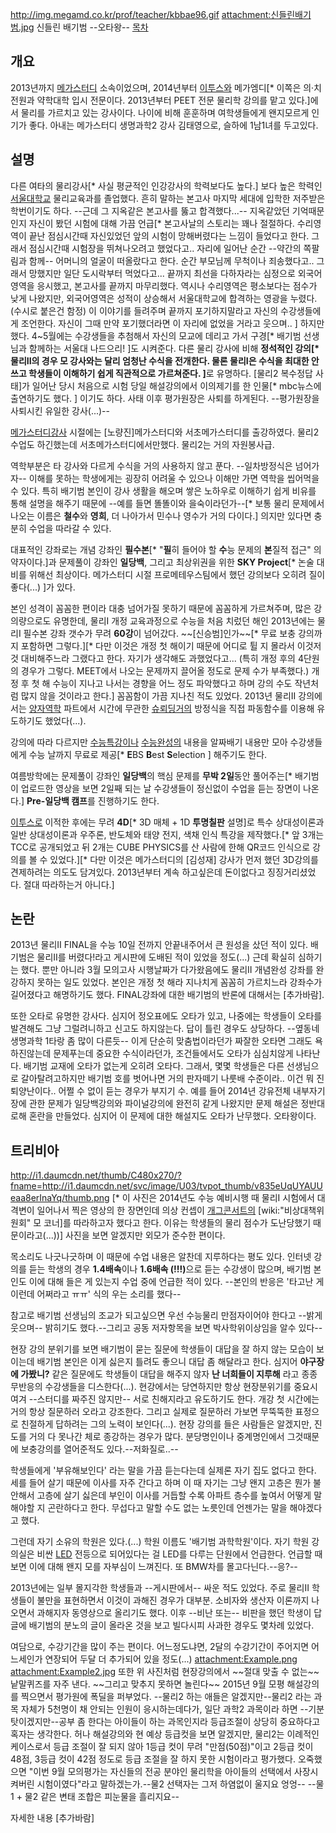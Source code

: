 http://img.megamd.co.kr/prof/teacher/kbbae96.gif
attachment:신들린배기범.jpg
신들린 배기범
--오타왕--
[[목차]]
== 개요 ==
2013년까지 [[메가스터디]] 소속이었으며, 2014년부터 [[이투스]]와 메가엠디[* 이쪽은 의·치전원과 약학대학 입시 전문이다. 2013년부터 PEET 전문 물리학 강의를 맡고 있다.]에서 물리를 가르치고 있는 강사이다. 나이에 비해 훈훈하며 여학생들에게 왠지모르게 인기가 좋다.
아내는 메가스터디 생명과학2 강사 김태영으로, 슬하에 1남1녀를 두고있다.
== 설명 ==
다른 여타의 물리강사[* 사실 평균적인 인강강사의 학력보다도 높다.] 보다 높은 학력인 [[서울대학교]] 물리교육과를 졸업했다. 흔히 말하는 본고사 마지막 세대에 입학한 저주받은 학번이기도 하다. --근데 그 지옥같은 본고사를 뚫고 합격했다...--
지옥같았던 기억때문인지 자신이 봤던 시험에 대해 가끔 언급[* 본고사날의 스토리는 꽤나 절절하다. 수리영역이 끝난 점심시간때 자신있었던 앞의 시험이 망해버렸다는 느낌이 들었다고 한다. 그래서 점심시간때 시험장을 뛰쳐나오려고 했었다고.. 자리에 일어난 순간 --약간의 쪽팔림과 함께-- 어머니의 얼굴이 떠올랐다고 한다. 순간 부모님께 무척이나 죄송했다고.. 그래서 망했지만 일단 도시락부터 먹었다고... 끝까지 최선을 다하자라는 심정으로 외국어영역을 응시했고, 본고사를 끝까지 마무리했다. 역시나 수리영역은 평소보다는 점수가 낮게 나왔지만, 외국어영역은 성적이 상승해서 서울대학교에 합격하는 영광을 누렸다.(수시로 붙은건 함정) 이 이야기를 들려주며 끝까지 포기하지말라고 자신의 수강생들에게 조언한다. 자신이 그때 만약 포기했더라면 이 자리에 없었을 거라고 웃으며.. ] 하지만 했다. 4~5월에는 수강생들을 추첨해서 자신의 모교에 데리고 가서 구경[* 배기범 선생님과 함께하는 서울대 나드으리! ]도 시켜준다. 다른 물리 강사에 비해 '''정석적인 강의[* 물리II의 경우 모 강사와는 달리 엄청난 수식을 전개한다. 물론 물리I은 수식을 최대한 안쓰고 학생들이 이해하기 쉽게 직관적으로 가르쳐준다. ]'''로 유명하다. [물리2 복수정답 사태]가 일어난 당시 처음으로 시험 당일 해설강의에서 이의제기를 한 인물[* mbc뉴스에 출연하기도 했다. ] 이기도 하다. 사태 이후 평가원장은 사퇴를 하게된다. --평가원장을 사퇴시킨 유일한 강사(...)--

[[메가스터디]]강사 시절에는 [노량진]메가스터디와 서초메가스터디를 출강하였다. 물리2 수업도 하긴했는데 서초메가스터디에서만했다. 물리2는 거의 자원봉사급.

역학부분은 타 강사와 다르게 수식을 거의 사용하지 않고 푼다. --일차방정식은 넘어가자--  이해를 못하는 학생에게는 굉장히 어려울 수 있으나 이해만 가면 역학을 씹어먹을 수 있다. 특히 배기범 본인이 강사 생활을 해오며 쌓은 노하우로 이해하기 쉽게 비유를 통해 설명을 해주기 때문에 --예를 들면 똘똘이와 을숙이라던가--[* 보통 물리 문제에서 나오는 이름은 '''철수'''와 '''영희''', 더 나아가서 민수나 영수가 거의 다이다.] 의지만 있다면 충분히 수업을 따라갈 수 있다.

대표적인 강좌로는 개념 강좌인 '''필수본'''[* "'''필'''히 들어야 할 '''수'''능 문제의 '''본'''질적 접근" 의 약자이다.]과 문제풀이 강좌인 '''일당백''', 그리고 최상위권을 위한 '''SKY Project'''[* 논술 대비를 위해선 최상이다. 메가스터디 시절 프로메테우스팀에서 했던 강의보다 오히려 질이 좋다(...) ]가 있다. 


본인 성격이 꼼꼼한 편이라 대충 넘어가질 못하기 때문에 꼼꼼하게 가르쳐주며, 많은 강의량으로도 유명한데, 물리Ⅰ 개정 교육과정으로 수능을 처음 치렀던 해인 2013년에는 물리Ⅰ 필수본 강좌 갯수가 무려 '''60강'''이 넘어갔다. ~~[신승범]인가~~[* 무료 보충 강의까지 포함하면 그렇다.][* 다만 이것은 개정 첫 해이기 때문에 어디로 튈 지 몰라서 이것저것 대비해주느라 그랬다고 한다. 자기가 생각해도 과했었다고... (특히 개정 후의 4단원의 경우가 그렇다. MEET에서 나오는 문제까지 끌어올 정도로 문제 수가 부족했다.) 개정 후 첫 해 수능이 지나고 나서는 경향을 어느 정도 파악했다고 하며 강의 수도 작년처럼 많지 않을 것이라고 한다.]
꼼꼼함이 가끔 지나친 적도 있었다. 2013년 물리II 강의에서는 [[양자역학]] 파트에서 시간에 무관한 [[슈뢰딩거]]의 방정식을 직접 파동함수를 이용해 유도하기도 했었다(...).

강의에 따라 다르지만 [[수능특강]]이나 [[수능완성]]의 내용을 알짜배기 내용만 모아 수강생들에게 수능 날까지 무료로 제공[* '''E'''BS '''B'''est '''S'''election ] 해주기도 한다.

여름방학에는 문제풀이 강좌인 '''일당백'''의 핵심 문제를 '''무박 2일'''동안 풀어주는[* 배기범이 업로드한 영상을 보면 2일째 되는 날 수강생들이 정신없이 수업을 듣는 장면이 나온다.] '''Pre-일당백 캠프'''를 진행하기도 한다.

[[이투스]]로 이적한 후에는 무려 '''4D'''[* 3D 매체 + 1D '''투명칠판''' 설명]로 특수 상대성이론과 일반 상대성이론과 우주론, 반도체와 태양 전지, 색채 인식 특강을 제작했다.[* 앞 3개는 TCC로 공개되었고 뒤 2개는 CUBE PHYSICS를 산 사람에 한해 QR코드 인식으로 강의를 볼 수 있었다.][* 다만 이것은 메가스터디의 [김성재] 강사가 먼저 했던 3D강의를 견제하려는 의도도 담겨있다. 2013년부터 계속 하고싶은데 돈이없다고 징징거리셨었다. 절대 따라하는거 아니다.]
== 논란 ==
2013년 물리II FINAL을 수능 10일 전까지 안끝내주어서 큰 원성을 샀던 적이 있다.  배기범은 물리II를 버렸다!라고 게시판에 도배된 적이 있었을 정도(...) 근데 확실히 심하기는 했다. 뿐만 아니라 3월 모의고사 시행날짜가 다가왔음에도 물리II 개념완성 강좌를 완강하지 못하는 일도 있었다. 본인은 개정 첫 해라 지나치게 꼼꼼히 가르치느라 강좌수가 길어졌다고 해명하기도 했다. FINAL강좌에 대한 배기범의 반론에 대해서는 [추가바람].

또한 오타로 유명한 강사다. 심지어 정오표에도 오타가 있고, 나중에는 학생들이 오타를 발견해도 그냥 그럴려니하고 신고도 하지않는다. 답이 틀린 경우도 상당하다. --옆동네 생명과학 1타랑 좀 많이 다른듯-- 이게 단순히 맞춤법이라던가 짜잘한 오타면 그래도 욕하진않는데 문제푸는데 중요한 수식이라던가, 조건들에서도 오타가 심심치않게 나타난다. 배기범 교재에 오타가 없는게 오히려 오타다. 그래서, 몇몇 학생들은 다른 선생님으로 갈아탈려고하지만 배기범 호를 벗어나면 거의 판자떼기 나룻배 수준이라.. 이건 뭐 진퇴양난이다.. 어쩔 수 없이 듣는 경우가 부지기 수. 예를 들어 2014년 강유전체 내부자기장에 관한 문제가 일당백강의와 파이널강의에 완전히 같게 나왔지만 문제 해설은 정반대로해 혼란을 만들었다. 심지어 이 문제에 대한 해설지도 오타가 난무했다. 오타왕이다.
== 트리비아 ==
http://i1.daumcdn.net/thumb/C480x270/?fname=http://i1.daumcdn.net/svc/image/U03/tvpot_thumb/v835eUqUYAUUeaa8erInaYq/thumb.png
[* 이 사진은 2014년도 수능 예비시행 때 물리Ⅰ 시험에서 대격변이 일어나서 찍은 영상의 한 장면인데 의상 컨셉이 [[개그콘서트]]의 [wiki:"비상대책위원회" 모 코너]를 따라하고자 했다고 한다. 이유는 학생들의 물리 점수가 도난당했기 때문이라고(...))]
사진을 보면 알겠지만 외모가 준수한 편이다.

목소리도 나긋나긋하며 이 때문에 수업 내용은 알찬데 지루하다는 평도 있다. 인터넷 강의를 듣는 학생의 경우 '''1.4배속'''이나 '''1.6배속 (!!!)'''으로 듣는 수강생이 많으며, 배기범 본인도 이에 대해 들은 게 있는지 수업 중에 언급한 적이 있다. --본인의 반응은 '타고난 게 이런데 어쩌라고 ㅠㅠ' 식의 우는 소리를 했다--

참고로 배기범 선생님의 조교가 되고싶으면 우선 수능물리 만점자이어야 한다고 --밝게 웃으며-- 밝히기도 했다.--그리고 공동 저자항목을 보면 박사학위이상임을 알수 있다--

현장 강의 분위기를 보면 배기범이 묻는 질문에 학생들이 대답을 잘 하지 않는 모습이 보이는데 배기범 본인은 이게 싫은지 틀려도 좋으니 대답 좀 해달라고 한다. 심지어 '''야구장에 가봤니?''' 같은 질문에도 학생들이 대답을 해주지 않자 '''난 너희들이 지루해''' 라고 종종 무반응의 수강생들을 디스한다(...). 현강에서는 당연하지만 항상 현장분위기를 중요시 여겨 --스터디를 짜주진 않지만-- 서로 친해지라고 유도하기도 한다. 개강 첫 시간에는 거의 항상 질문하러 오라고 강조한다. 그리고 실제로 질문하러 가보면 무뚝뚝한 표정으로 친절하게 답하려는 그의 노력이 보인다(...).
현장 강의를 들은 사람들은 알겠지만, 진도를 거의 다 못나간 체로 종강하는 경우가 많다. 분당명인이나 중계명인에서 그것때문에 보충강의를 열어준적도 있다.--저화질로..--

학생들에게 '부유해보인다' 라는 말을 가끔 듣는다는데 실제론 자기 집도 없다고 한다. 세를 들어 살기 때문에 이사를 자주 간다고 하며 이 때 자기는 그냥 왠지 고층은 뭔가 불안해서 고층에 살기 싫은데 부인이 이사를 거듭할 수록 아파트 층수를 높여서 어떻게 말해야할 지 곤란하다고 한다. 무섭다고 말할 수도 없는 노릇인데 언젠가는 말을 해야겠다고 했다.

그런데 자기 소유의 학원은 있다.(...) 학원 이름도 '배기범 과학학원'이다. 자기 학원 강의실은 비싼 [[LED]] 전등으로 되어있다는 걸 LED를 다루는 단원에서 언급한다. 언급할 때 보면 이에 대해 왠지 모를 자부심이 느껴진다. 또 BMW차를 몰고다닌다.--응?--


2013년에는 일부 몰지각한 학생들과 --게시판에서-- 싸운 적도 있었다. 주로 물리II 학생들이 불만을 표현하면서 이것이 과해진 경우가 대부분. 소비자와 생산자 이론까지 나오면서 과해지자 동영상으로 올리기도 했다. 이후 --비난 또는-- 비판을 했던 학생이 답글에 배기범의 분노의 글이 올라온 것을 보고 빌다시피 사과한 경우도 몇차례 있었다.

여담으로, 수강기간을 많이 주는 편이다. 어느정도냐면, 2달의 수강기간이 주어지면 어느세인가 연장되어 두달 더 추가되어 있을 정도(...)
attachment:Example.png
attachment:Example2.jpg
또한 위 사진처럼 현장강의에서 ~~절대 맞출 수 없는~~ 낱말퀴즈를 자주 낸다. ~~그리고 맞추지 못하면 놀린다~~
2015년 9월 모평 해설강의를 찍으면서 평가원에 폭딜을 퍼부었다. --물리2 하는 애들은 알겠지만--물리2 라는 과목 자체가 5천명이 채 안되는 인원이 응시하는데다가, 일단 과학2 과목이라 하면 --기분 탓이겠지만--공부 좀 한다는 아이들이 하는 과목인지라 등급조절이 상당히 중요하다고 혹자는 생각한다. 허나 해설강의와 현 예상 등급컷을 보면 알겠지만, 물리2는 이례적인 케이스로서 등급 조절이 잘 되지 않아 1등급 컷이 무려 "만점(50점)"이고 2등급 컷이 48점, 3등급 컷이 42점 정도로 등급 조절을 잘 하지 못한 시험이라고 평가했다. 오죽했으면 "이번 9월 모의평가는 자신들의 전공 분야인 물리학을 아이들의 선택에서 사장시켜버린 시험이였다"라고 말하겠는가.--물2 선택자는 그저 하염없이 울지요 엉엉-- --물1 + 물2 같은 변태 조합은 피눈물을 흘리지요--

자세한 내용 [추가바람]
